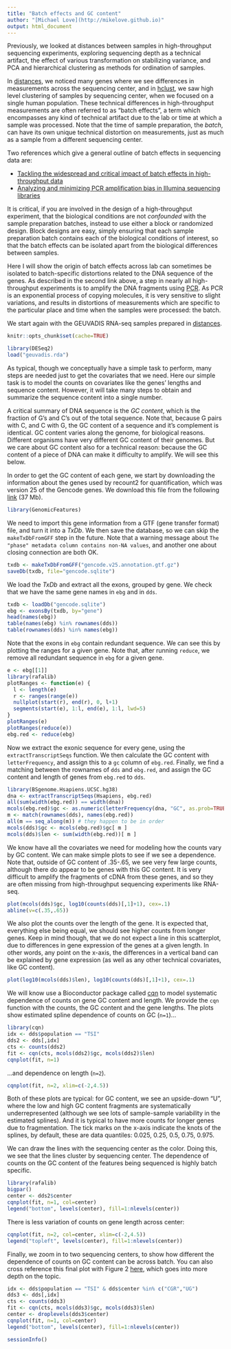 ```yaml
---
title: "Batch effects and GC content"
author: "[Michael Love](http://mikelove.github.io)"
output: html_document
---
```


Previously, we looked at distances between samples in high-throughput
sequencing experiments, exploring sequencing depth as a technical
artifact, the effect of various transformation on stabilizing
variance, and PCA and hierarchical clustering as methods for
ordination of samples.

In [distances](distances.html), we noticed many genes where
we see differences in measurements across the sequencing center, and
in [hclust](hclust.html), we saw high level clustering of samples by
sequencing center, when we focused on a single human population. These
technical differences in high-throughput measurements are often
referred to as "batch effects", a term which encompasses any kind of
technical artifact due to the lab or time at which a sample was
processed. Note that the time of sample preparation, the *batch*, can
have its own unique technical distortion on measurements, just as much
as a sample from a different sequencing center. 

Two references which give a general outline of batch effects in
sequencing data are:

* [Tackling the widespread and critical impact of batch effects in high-throughput data](https://www.ncbi.nlm.nih.gov/pmc/articles/PMC3880143/)
* [Analyzing and minimizing PCR amplification bias in Illumina sequencing libraries](https://www.ncbi.nlm.nih.gov/pmc/articles/PMC3188800/)

It is critical, if you are involved in the design of a high-throughput
experiment, that the biological conditions are not *confounded* with
the sample preparation batches, instead to use either a block or
randomized design. Block designs are easy, simply ensuring that each
sample preparation batch contains each of the biological conditions of
interest, so that the batch effects can be isolated apart from the
biological differences between samples.

Here I will show the origin of batch effects across lab can sometimes
be isolated to batch-specific distortions related to the DNA sequence
of the genes. As described in the second link above, a step in nearly
all high-throughput experiments is to amplify the DNA fragments
using [PCR](https://en.wikipedia.org/wiki/Polymerase_chain_reaction). 
As PCR is an exponential process of copying molecules, it is very
sensitive to slight variations, and results in distortions of
measurements which are specific to the particular place and time when
the samples were processed: the batch.

We start again with the GEUVADIS RNA-seq samples prepared
in [distances](distances.html). 

```r
knitr::opts_chunk$set(cache=TRUE)
```

```r
library(DESeq2)
load("geuvadis.rda")
```

As typical, though we conceptually have a simple task to perform, many
steps are needed just to get the covariates that we need. Here our
simple task is to model the counts on covariates like the genes'
lengths and sequence content. However, it will take many steps to
obtain and summarize the sequence content into a single number. 

A critical summary of DNA sequence is the *GC content*, which is the
fraction of G's and C's out of the total sequence. Note that, because
G pairs with C, and C with G, the GC content of a sequence and it's
complement is identical. GC content varies along the genome, for
biological reasons. Different organisms have very different GC content
of their genomes. But we care about GC content also for a technical
reason: because the GC content of a piece of DNA can make it
difficulty to amplify. We will see this below. 

In order to get the GC content of each gene, we start by downloading
the information about the genes used by recount2 for quantification,
which was version 25 of the Gencode genes. We download this file from
the following
[link](ftp://ftp.ebi.ac.uk/pub/databases/gencode/Gencode_human/release_25/gencode.v25.annotation.gtf.gz) 
(37 Mb).

```r
library(GenomicFeatures)
```

We need to import this gene information from a GTF (gene transfer
format) file, and turn it into a *TxDb*.
We then save the database, so we can skip the `makeTxDbFromGFF` step
in the future.
Note that a warning message
about `The "phase" metadata column contains non-NA values`,
and another one about closing connection are both OK.

```r
txdb <- makeTxDbFromGFF("gencode.v25.annotation.gtf.gz")
saveDb(txdb, file="gencode.sqlite")
```

We load the *TxDb* and extract all the exons, grouped by gene. We
check that we have the same gene names in `ebg` and in `dds`.

```r
txdb <- loadDb("gencode.sqlite")
ebg <- exonsBy(txdb, by="gene")
head(names(ebg))
table(names(ebg) %in% rownames(dds))
table(rownames(dds) %in% names(ebg))
```

Note that the exons in `ebg` contain redundant sequence. We can see
this by plotting the ranges for a given gene. Note that, after running
`reduce`, we remove all redundant sequence in `ebg` for a given gene.

```r
e <- ebg[[1]]
library(rafalib)
plotRanges <- function(e) {
  l <- length(e)
  r <- ranges(range(e))
  nullplot(start(r), end(r), 0, l+1)
  segments(start(e), 1:l, end(e), 1:l, lwd=5)
}
plotRanges(e)
plotRanges(reduce(e))
ebg.red <- reduce(ebg)
```

Now we extract the exonic sequence for every gene, using
the `extractTranscriptSeqs` function. We then calculate the GC content
with `letterFrequency`, and assign this to a `gc` column of
`ebg.red`. Finally, we find a matching between the rownames of `dds`
and `ebg.red`, and assign the GC content and length of genes from
`ebg.red` to `dds`. 

```r
library(BSgenome.Hsapiens.UCSC.hg38)
dna <- extractTranscriptSeqs(Hsapiens, ebg.red)
all(sum(width(ebg.red)) == width(dna))
mcols(ebg.red)$gc <- as.numeric(letterFrequency(dna, "GC", as.prob=TRUE))
m <- match(rownames(dds), names(ebg.red))
all(m == seq_along(m)) # they happen to be in order
mcols(dds)$gc <- mcols(ebg.red)$gc[ m ]
mcols(dds)$len <- sum(width(ebg.red))[ m ]
```

We know have all the covariates we need for modeling how the counts
vary by GC content. We can make simple plots to see if we see a
dependence. Note that, outside of GC content of .35-.65, we see very
few large counts, although there do appear to be genes with this GC
content. It is very difficult to amplify the fragments of cDNA from
these genes, and so they are often missing from high-throughput
sequencing experiments like RNA-seq.

```r
plot(mcols(dds)$gc, log10(counts(dds)[,1]+1), cex=.1)
abline(v=c(.35,.65))
```

We also plot the counts over the length of the gene. It is expected
that, everything else being equal, we should see higher counts from
longer genes. Keep in mind though, that we do not expect a line in
this scatterplot, due to differences in gene expression of the genes
at a given length. In other words, any point on the x-axis, the
differences in a vertical band can be explained by gene expression (as
well as any other technical covariates, like GC content).

```r
plot(log10(mcols(dds)$len), log10(counts(dds)[,1]+1), cex=.1)
```

We will know use a Bioconductor package called 
[cqn](https://www.ncbi.nlm.nih.gov/pmc/articles/pmid/22285995/)
to model systematic dependence of counts on gene GC content and
length. We provide the `cqn` function with the counts, the GC content
and the gene lengths. The plots show estimated spline dependence of
counts on GC (`n=1`)...

```r
library(cqn)
idx <- dds$population == "TSI"
dds2 <- dds[,idx]
cts <- counts(dds2)
fit <- cqn(cts, mcols(dds2)$gc, mcols(dds2)$len)
cqnplot(fit, n=1)
```

...and dependence on length (`n=2`).

```r
cqnplot(fit, n=2, xlim=c(-2,4.5))
```

Both of these plots are typical: for GC content, we see an upside-down
"U", where the low and high GC content fragments are systematically
underrepresented (although we see lots of sample-sample variability in
the estimated splines). And it is typical to have more counts for
longer genes due to fragmentation. The tick marks on the x-axis
indicate the knots of the splines, by default, these are data
quantiles: 0.025, 0.25, 0.5, 0.75, 0.975.

We can draw the lines with the sequencing center as the color. Doing
this, we see that the lines cluster by sequencing center. The
dependence of counts on the GC content of the features being sequenced
is highly batch specific.

```r
library(rafalib)
bigpar()
center <- dds2$center
cqnplot(fit, n=1, col=center)
legend("bottom", levels(center), fill=1:nlevels(center))
```

There is less variation of counts on gene length across center:

```r
cqnplot(fit, n=2, col=center, xlim=c(-2,4.5))
legend("topleft", levels(center), fill=1:nlevels(center))
```


Finally, we zoom in to two sequencing centers, to show how different
the dependence of counts on GC content can be across batch. You can
also cross reference this final plot with Figure 2 
[here](https://www.ncbi.nlm.nih.gov/pmc/articles/PMC5143225/), which
goes into more depth on the topic.

```r
idx <- dds$population == "TSI" & dds$center %in% c("CGR","UG")
dds3 <- dds[,idx]
cts <- counts(dds3)
fit <- cqn(cts, mcols(dds3)$gc, mcols(dds3)$len)
center <- droplevels(dds3$center)
cqnplot(fit, n=1, col=center)
legend("bottom", levels(center), fill=1:nlevels(center))
```

```r
sessionInfo()
```
